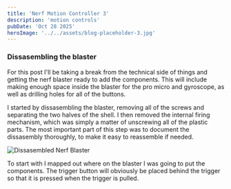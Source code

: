 ```yaml
---
title: 'Nerf Motion Controller 3'
description: 'motion controls'
pubDate: 'Oct 28 2025'
heroImage: '../../assets/blog-placeholder-3.jpg'
---
```


### Dissasembling the blaster

For this post I'll be taking a break from the technical side of things and getting the nerf blaster ready to add the components. This will include making enough space inside the blaster for the pro micro and gyroscope, as well as drilling holes for all of the buttons.

I started by dissasembling the blaster, removing all of the screws and separating the two halves of the shell. I then removed the internal firing mechanism, which was simply a matter of unscrewing all of the plastic parts. The most important part of this step was to document the dissasembly thoroughly, to make it easy to reassemble if needed.

![Dissasembled Nerf Blaster](../../assets/dissasembled-blaster.jpg)

To start with I mapped out where on the blaster I was going to put the components. The trigger button will obviously be placed behind the trigger so that it is pressed when the trigger is pulled.

